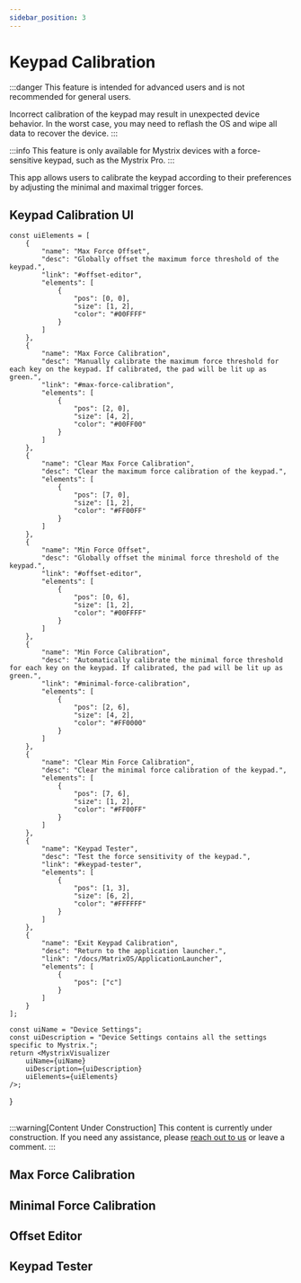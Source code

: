 ```yaml
---
sidebar_position: 3
---
```



# Keypad Calibration

:::danger
This feature is intended for advanced users and is not recommended for general users.

Incorrect calibration of the keypad may result in unexpected device behavior. In the worst case, you may need to reflash the OS and wipe all data to recover the device.
:::

:::info
This feature is only available for Mystrix devices with a force-sensitive keypad, such as the Mystrix Pro.
:::

This app allows users to calibrate the keypad according to their preferences by adjusting the minimal and maximal trigger forces.

## Keypad Calibration UI

    const uiElements = [
        {
            "name": "Max Force Offset",
            "desc": "Globally offset the maximum force threshold of the keypad.",
            "link": "#offset-editor",
            "elements": [
                {
                    "pos": [0, 0],
                    "size": [1, 2],
                    "color": "#00FFFF"
                }
            ]
        },
        {
            "name": "Max Force Calibration",
            "desc": "Manually calibrate the maximum force threshold for each key on the keypad. If calibrated, the pad will be lit up as green.",
            "link": "#max-force-calibration",
            "elements": [
                {
                    "pos": [2, 0],
                    "size": [4, 2],
                    "color": "#00FF00"
                }
            ]
        },
        {
            "name": "Clear Max Force Calibration",
            "desc": "Clear the maximum force calibration of the keypad.",
            "elements": [
                {
                    "pos": [7, 0],
                    "size": [1, 2],
                    "color": "#FF00FF"
                }
            ]
        },
        {
            "name": "Min Force Offset",
            "desc": "Globally offset the minimal force threshold of the keypad.",
            "link": "#offset-editor",
            "elements": [
                {
                    "pos": [0, 6],
                    "size": [1, 2],
                    "color": "#00FFFF"
                }
            ]
        },
        {
            "name": "Min Force Calibration",
            "desc": "Automatically calibrate the minimal force threshold for each key on the keypad. If calibrated, the pad will be lit up as green.",
            "link": "#minimal-force-calibration",
            "elements": [
                {
                    "pos": [2, 6],
                    "size": [4, 2],
                    "color": "#FF0000"
                }
            ]
        },
        {
            "name": "Clear Min Force Calibration",
            "desc": "Clear the minimal force calibration of the keypad.",
            "elements": [
                {
                    "pos": [7, 6],
                    "size": [1, 2],
                    "color": "#FF00FF"
                }
            ]
        },
        {
            "name": "Keypad Tester",
            "desc": "Test the force sensitivity of the keypad.",
            "link": "#keypad-tester",
            "elements": [
                {
                    "pos": [1, 3],
                    "size": [6, 2],
                    "color": "#FFFFFF"
                }
            ]
        },
        {
            "name": "Exit Keypad Calibration",
            "desc": "Return to the application launcher.",
            "link": "/docs/MatrixOS/ApplicationLauncher",
            "elements": [
                {
                    "pos": ["c"]
                }
            ]
        }
    ];

    const uiName = "Device Settings";
    const uiDescription = "Device Settings contains all the settings specific to Mystrix.";
    return <MystrixVisualizer
        uiName={uiName}
        uiDescription={uiDescription}
        uiElements={uiElements}
    />;

}

<KeypadCalibrationMenu />

##

<!-- me when empty space -->

:::warning[Content Under Construction]
This content is currently under construction. If you need any assistance, please [reach out to us](/docs/Support/ConnectWithUs) or leave a comment.
:::

## Max Force Calibration

<!-- i would suggest having different colors for max and min so that you know which one is which (even though you already have up and down kinda telling you that, but still, others might be confused) -->

## Minimal Force Calibration

## Offset Editor

## Keypad Tester
